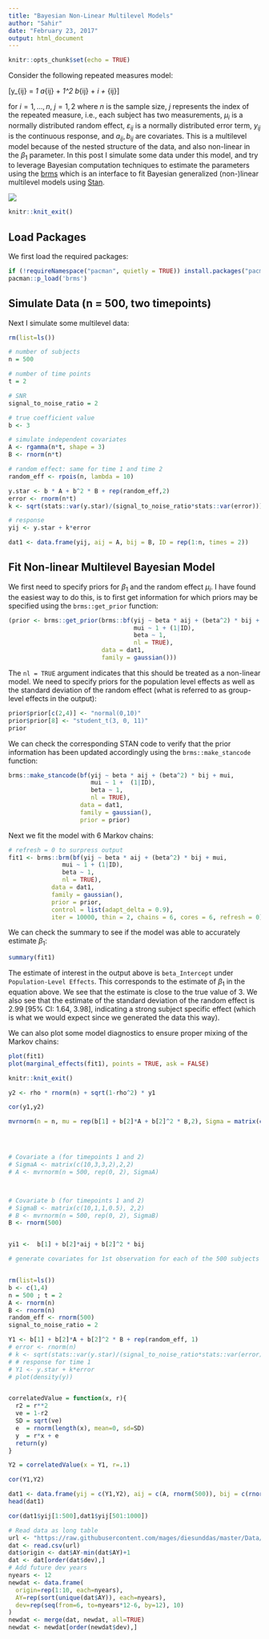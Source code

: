 ```yaml
---
title: "Bayesian Non-Linear Multilevel Models"
author: "Sahir"
date: "February 23, 2017"
output: html_document
---
```


```r
knitr::opts_chunk$set(echo = TRUE)
```

Consider the following repeated measures model:

\[y_{ij} = \beta_1 a_{ij}  + \beta_1^2 b_{ij} + \mu_i + \varepsilon_{ij}\]

for $i = 1, \ldots, n$, $j = 1, 2$ where $n$ is the sample size, $j$ represents the index of the repeated measure, i.e., each subject has two measurements, $\mu_i$ is a normally distributed random effect, $\varepsilon_{ij}$ is a normally distributed error term, $y_{ij}$ is the continuous response, and $a_{ij}, b_{ij}$ are covariates. This is a multilevel model because of the nested structure of the data, and also non-linear in the $\beta_1$ parameter. In this post I simulate some data under this model, and try to leverage Bayesian computation techniques to estimate the parameters using the [brms](https://github.com/paul-buerkner/brms) which is an interface to fit Bayesian generalized (non-)linear multilevel models using [Stan](http://mc-stan.org/).

![](http://i.imgur.com/r0IXN1w.jpg)

<!--more-->


```r
knitr::knit_exit()
```


## Load Packages

We first load the required packages:

```r
if (!requireNamespace("pacman", quietly = TRUE)) install.packages("pacman")
pacman::p_load('brms')
```


## Simulate Data (n = 500, two timepoints)

Next I simulate some multilevel data:

```r
rm(list=ls())

# number of subjects
n = 500

# number of time points
t = 2

# SNR
signal_to_noise_ratio = 2

# true coefficient value
b <- 3

# simulate independent covariates
A <- rgamma(n*t, shape = 3)
B <- rnorm(n*t)

# random effect: same for time 1 and time 2
random_eff <- rpois(n, lambda = 10)

y.star <- b * A + b^2 * B + rep(random_eff,2)
error <- rnorm(n*t)
k <- sqrt(stats::var(y.star)/(signal_to_noise_ratio*stats::var(error)))

# response
yij <- y.star + k*error 

dat1 <- data.frame(yij, aij = A, bij = B, ID = rep(1:n, times = 2))
```


## Fit Non-linear Multilevel Bayesian Model

We first need to specify priors for $\beta_1$ and the random effect $\mu_i$. I have found the easiest way to do this, is to first get information for which priors may be specified using the `brms::get_prior` function:

```r
(prior <- brms::get_prior(brms::bf(yij ~ beta * aij + (beta^2) * bij + mui, 
                                   mui ~ 1 + (1|ID),
                                   beta ~ 1, 
                                   nl = TRUE),
                          data = dat1, 
                          family = gaussian()))
```

The `nl = TRUE` argument indicates that this should be treated as a non-linear model. We need to specify priors for the population level effects as well as the standard deviation of the random effect (what is referred to as group-level effects in the output):

```r
prior$prior[c(2,4)] <- "normal(0,10)"
prior$prior[8] <- "student_t(3, 0, 11)"
prior
```

We can check the corresponding STAN code to verify that the prior information has been updated accordingly using the `brms::make_stancode` function:

```r
brms::make_stancode(bf(yij ~ beta * aij + (beta^2) * bij + mui, 
                       mui ~ 1 +  (1|ID),
                       beta ~ 1, 
                       nl = TRUE),
                    data = dat1, 
                    family = gaussian(),
                    prior = prior)
```

Next we fit the model with 6 Markov chains:

```r
# refresh = 0 to surpress output
fit1 <- brms::brm(bf(yij ~ beta * aij + (beta^2) * bij + mui, 
               mui ~ 1 + (1|ID),
               beta ~ 1, 
               nl = TRUE),
            data = dat1, 
            family = gaussian(),
            prior = prior,
            control = list(adapt_delta = 0.9),
            iter = 10000, thin = 2, chains = 6, cores = 6, refresh = 0)
```

We can check the summary to see if the model was able to accurately estimate $\beta_1$: 

```r
summary(fit1)
```

The estimate of interest in the output above is `beta_Intercept` under `Population-Level Effects`. This corresponds to the estimate of $\beta_1$ in the equation above. We see that the estimate is close to the true value of 3. We also see that the estimate of the standard deviation of the random effect is 2.99 [95% CI: 1.64, 3.98], indicating a strong subject specific effect (which is what we would expect since we generated the data this way). 

We can also plot some model diagnostics to ensure proper mixing of the Markov chains:

```r
plot(fit1)
plot(marginal_effects(fit1), points = TRUE, ask = FALSE)
```





```r
knitr::knit_exit()
```




```r

y2 <- rho * rnorm(n) + sqrt(1-rho^2) * y1

cor(y1,y2)

mvrnorm(n = n, mu = rep(b[1] + b[2]*A + b[2]^2 * B,2), Sigma = matrix(c(10,3,3,2),2,2))




# Covariate a (for timepoints 1 and 2)
# SigmaA <- matrix(c(10,3,3,2),2,2)
# A <- mvrnorm(n = 500, rep(0, 2), SigmaA)



# Covariate b (for timepoints 1 and 2)
# SigmaB <- matrix(c(10,1,1,0.5), 2,2)
# B <- mvrnorm(n = 500, rep(0, 2), SigmaB)
B <- rnorm(500)


yi1 <-  b[1] + b[2]*aij + b[2]^2 * bij 

# generate covariates for 1st observation for each of the 500 subjects


rm(list=ls())
b <- c(1,4)
n = 500 ; t = 2
A <- rnorm(n)
B <- rnorm(n)
random_eff <- rnorm(500)
signal_to_noise_ratio = 2

Y1 <- b[1] + b[2]*A + b[2]^2 * B + rep(random_eff, 1)
# error <- rnorm(n)
# k <- sqrt(stats::var(y.star)/(signal_to_noise_ratio*stats::var(error)))
# # response for time 1
# Y1 <- y.star + k*error
# plot(density(y))


correlatedValue = function(x, r){
  r2 = r**2
  ve = 1-r2
  SD = sqrt(ve)
  e  = rnorm(length(x), mean=0, sd=SD)
  y  = r*x + e
  return(y)
}

Y2 = correlatedValue(x = Y1, r=.1)

cor(Y1,Y2)

dat1 <- data.frame(yij = c(Y1,Y2), aij = c(A, rnorm(500)), bij = c(rnorm(500),B), ID = rep(1:500, times = 2))
head(dat1)

cor(dat1$yij[1:500],dat1$yij[501:1000])
```




```r
# Read data as long table
url <- "https://raw.githubusercontent.com/mages/diesunddas/master/Data/ClarkTriangle.csv"
dat <- read.csv(url)
dat$origin <- dat$AY-min(dat$AY)+1
dat <- dat[order(dat$dev),]
# Add future dev years
nyears <- 12
newdat <- data.frame(
  origin=rep(1:10, each=nyears),
  AY=rep(sort(unique(dat$AY)), each=nyears),  
  dev=rep(seq(from=6, to=nyears*12-6, by=12), 10)
)
newdat <- merge(dat, newdat, all=TRUE)
newdat <- newdat[order(newdat$dev),]
```

